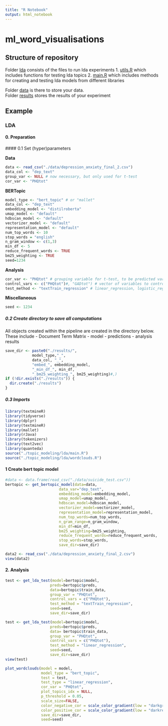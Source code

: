 ```yaml
---
title: "R Notebook"
output: html_notebook
---
```


# ml_word_visualisations

## Structure of repository

Folder [lda](./lda) consists of the files to run lda experiments 
1. [utils.R](./lda/utils.R) which includes functions for testing lda topics 
2. [main.R](./lda/main.R) which includes methods for creating and testing lda models from different libraries

Folder [data](./data) is there to store your data. <br>
Folder [results](./results) stores the results of your experiment

## Example 

### LDA
#### 0. Preparation
  #### 0.1 Set (hyper)parameters

**Data** 
```r
data <- read_csv("./data/depression_anxiety_final_2.csv")
data_col <- "dep_text"
group_var <- NULL # now necessary, but only used for t-test
cor_var <- "PHQtot"
```


**BERTopic**
```r
model_type <- "bert_topic" # or "mallet"
data_col <- "dep_text"
embedding_model <- "distilroberta"
umap_model <- "default"
hdbscan_model <- "default"
vectorizer_model <- "default"
representation_model <- "default"
num_top_words <- 10
stop_words = "english"
n_gram_window <- c(1,3)
min_df <- 5
reduce_frequent_words <- TRUE
bm25_weighting <- TRUE
seed=1234
```

**Analysis**
```r
cor_var <- "PHQtot" # grouping variable for t-test, to be predicted variable for other
control_vars <- c("PHQtot")#, "GADtot") # vector of variables to control analysis with if test_method is linear_regression
test_method <- "textTrain_regression" # linear_regression, logistic_regression, t-test
```

**Miscellaneous** 
```r
seed <- 1234
```

##### 0.2 Create directory to save all computations
All objects created within the pipeline are created in the directory below. These include
- Document Term Matrix
- model
- predictions
- analysis results
```r
save_dir <- paste0("./results/",
            model_type,"_",
            data_col, "_",
            "embed_", embedding_model,
            "_min_df_", min_df,
            "_bm25_weighting_", bm25_weighting)#,)
if (!dir.exists("./results")) {
  dir.create("./results")
}
```

##### 0.3 Imports
```r
library(textmineR)
library(tidyverse)
library(dplyr)
library(textmineR)
library(mallet)
library(rJava)
library(tokenizers)
library(text2vec)
library(quanteda)
source("./topic_modeling/lda/main.R")
source("./topic_modeling/lda/wordclouds.R")

```


#### 1 Create bert topic model
```r
#data <- data.frame(read_csv("./data/suicide_test.csv"))
bertopic <- get_bertopic_model(data=data,
                        data_var="dep_text",
                        embedding_model=embedding_model,
                        umap_model=umap_model,
                        hdbscan_model=hdbscan_model,
                        vectorizer_model=vectorizer_model,
                        representation_model=representation_model,
                        num_top_words=num_top_words,
                        n_gram_range=n_gram_window,
                        min_df=min_df,
                        bm25_weighting=bm25_weighting,
                        reduce_frequent_words=reduce_frequent_words,
                        stop_words=stop_words,
                        save_dir=save_dir)
```

```r
data2 <- read_csv("./data/depression_anxiety_final_2.csv")
view(data2)
```


#### 2. Analysis

```r

test <- get_lda_test(model=bertopic$model,
                    preds=bertopic$preds,
                    data=bertopic$train_data,
                    group_var = "PHQtot",
                    control_vars = c("PHQtot"),
                    test_method = "textTrain_regression",
                    seed=seed,
                    save_dir=save_dir)
```


```r
test <- get_lda_test(model=bertopic$model,
                    preds=bertopic$preds,
                    data= bertopic$train_data,
                    group_var = "PHQtot",
                    control_vars = c("PHQtot"),
                    test_method = "linear_regression",
                    seed=seed,
                    save_dir=save_dir)
view(test)
```

```r

plot_wordclouds(model = model,
                model_type = "bert_topic",
                test = test,
                test_type = "linear_regression",
                cor_var = "PHQtot",
                plot_topics_idx = NULL,
                p_threshold = 0.05,
                scale_size=FALSE,
                color_negative_cor = scale_color_gradient(low = "darkgreen", high = "green"),
                color_positive_cor = scale_color_gradient(low = "darkred", high = "red"),
                save_dir=save_dir,
                seed=seed)
```
